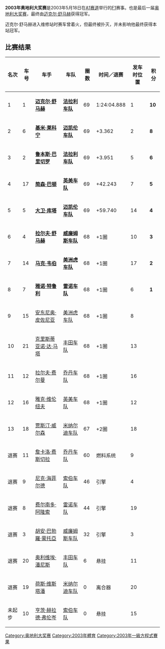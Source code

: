 '''2003年奥地利大奖赛'''是2003年5月18日在[[A1赛道|A1赛道]]举行的[[F1|F1]]赛事。也是最后一届[[奥地利大奖赛|奥地利大奖赛]]，最终由[[迈克尔·舒马赫|迈克尔·舒马赫]]获得冠军。

迈克尔·舒马赫进入维修站时赛车曾着火，但最终被扑灭，并未影响他最终获得本站冠军。
== 比赛结果 ==
{| class="wikitable" style="font-size: 95%;"
|-
! 名次 !! 车号 !! 车手 !! 车队 !! 圈数 !! 时间／退赛 !! 发车时位置 !! 积分
|-
! 1
| 1
| {{flagicon|Germany}} '''[[迈克尔·舒马赫|迈克尔·舒马赫]]'''

| '''[[法拉利车队|法拉利车队]]'''
| 69
| 1:24:04.888
| 1
| '''10'''
|-
! 2
| 6
| {{flagicon|Finland}} '''[[基米·莱科宁|基米·莱科宁]]'''
| '''[[迈凯伦车队|迈凯伦车队]]'''
| 69
| +3.362 
| 2
| '''8'''
|-
! 3
| 2
| {{flagicon|Brazil}} '''[[鲁本斯·巴里切罗|鲁本斯·巴里切罗]]'''
| '''[[法拉利车队|法拉利车队]]'''
| 69
| +3.951 
| 5
| '''6'''
|-
! 4
| 17
| {{flagicon|UK}} '''[[简森·巴顿|简森·巴顿]]'''
| '''[[英美车队|英美车队]]'''
| 69
| +42.243 
| 7
| '''5'''
|-
! 5
| 5
| {{flagicon|UK}} '''[[大卫·库塔|大卫·库塔]]'''
| '''[[迈凯伦车队|迈凯伦车队]]'''
| 69
| +59.740 
| 14
| '''4'''
|-
! 6
| 4
| {{flagicon|Germany}} '''[[拉尔夫·舒马赫|拉尔夫·舒马赫]]'''
| '''[[威廉姆斯车队|威廉姆斯车队]]'''
| 68
| +1圈
| 10
| '''3'''
|-
! 7
| 14
| {{flagicon|Australia}} '''[[马克·韦伯|马克·韦伯]]'''
| '''[[美洲虎车队|美洲虎车队]]'''
| 68
| +1圈
| 17
| '''2'''
|-
! 8
| 7
| {{flagicon|Italy}} '''[[雅诺·特鲁利|雅诺·特鲁利]]'''
| '''[[雷诺车队|雷诺车队]]'''
| 68
| +1圈
| 6
| '''1'''
|-
! 9
| 15
| {{flagicon|Brazil}} [[安东尼奥·皮佐尼亚|安东尼奥·皮佐尼亚]]
| [[美洲虎车队|美洲虎车队]]
| 68
| +1圈
| 8
|  
|-
! 10
| 21
| {{flagicon|Brazil}} [[克里斯蒂亚诺·达·马塔|克里斯蒂亚诺·达·马塔]]
| [[丰田车队|丰田车队]]
| 68
| +1圈
| 13
|  
|-
! 11
| 12
| {{flagicon|Ireland}} [[拉尔夫·费尔曼|拉尔夫·费尔曼]]
| [[乔丹车队|乔丹车队]]
| 68
| +1圈
| 16
|  
|-
! 12
| 16
| {{flagicon|Canada}} [[雅克·维伦纽夫|雅克·维伦纽夫]]
| [[英美车队|英美车队]]
| 68
| +1圈
| 12
|  
|-
! 13
| 18
| {{flagicon|UK}} [[賈斯汀·威爾森_(賽車手)|贾斯汀·威尔森]]
| [[米纳尔迪车队|米纳尔迪车队]]
| 67
| +2圈
| 18
|  
|-
! 退赛
| 11
| {{flagicon|Italy}} [[詹卡洛·费斯切拉|詹卡洛·费斯切拉]]
| [[乔丹车队|乔丹车队]]
| 60
| 燃料系统
| 9
|  
|-
! 退赛
| 9
| {{flagicon|Germany}} [[尼克·海菲尔德|尼克·海菲尔德]]
| [[索伯车队|索伯车队]]
| 46
| 引擎
| 4
|  
|-
! 退赛
| 8
| {{flagicon|Spain}} [[费尔南多·阿隆索|费尔南多·阿隆索]]
| [[雷诺车队|雷诺车队]]
| 44
| 引擎
| 19
|  
|-
! 退赛
| 3
| {{flagicon|Colombia}} [[胡安·巴勃羅·蒙托亞|胡安·巴勃羅·蒙托亞]]
| [[威廉姆斯车队|威廉姆斯车队]]
| 32
| 引擎
| 3
|  
|-
! 退赛
| 20
| {{flagicon|France}} [[奥利维埃·潘尼斯|奥利维埃·潘尼斯]]
| [[丰田车队|丰田车队]]
| 6
| 悬挂
| 11
|  
|-
! 退赛
| 19
| {{flagicon|Netherlands}} [[荷斯·维斯塔潘|荷斯·维斯塔潘]]
| [[米纳尔迪车队|米纳尔迪车队]]
| 0
| 离合器
| 20
|  
|-
! 未起步
| 10
| {{flagicon|Germany}} [[亨茨·赫拉德·弗伦岑|亨茨·赫拉德·弗伦岑]]
| [[索伯车队|索伯车队]]
| 0
| 悬挂
| 15
|  
|}
{{F1大奖赛列表}}

[[Category:奥地利大奖赛|Category:奥地利大奖赛]]
[[Category:2003年體育|Category:2003年體育]]
[[Category:2003年一級方程式賽果|Category:2003年一級方程式賽果]]
